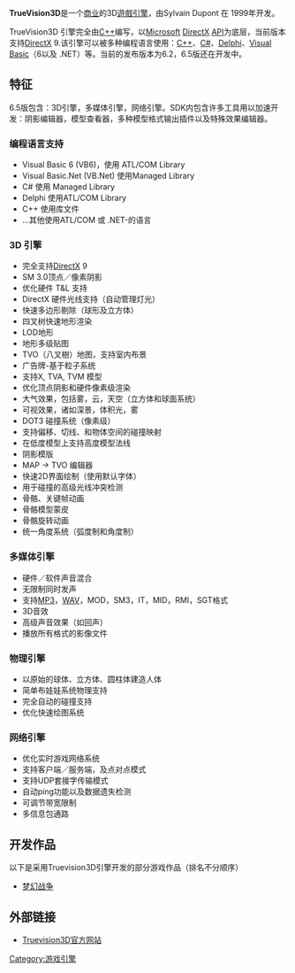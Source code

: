 '''TrueVision3D'''是一个[[商业|商业]]的3D[[遊戲引擎|遊戲引擎]]，由Sylvain Dupont 在 1999年开发。

TrueVision3D 引擎完全由[[C++|C++]]编写，以[[Microsoft|Microsoft]] [[DirectX|DirectX]] [[API|API]]为底层，当前版本支持[[DirectX|DirectX]] 9.该引擎可以被多种编程语言使用：[[C++|C++]]、[[C♯|C#]]、[[Delphi|Delphi]]、[[Visual_Basic|Visual Basic]]（6以及 .NET）等。当前的发布版本为6.2，6.5版还在开发中。

== 特征 ==
6.5版包含：3D引擎，多媒体引擎，网络引擎。SDK内包含许多工具用以加速开发：阴影编辑器，模型查看器，多种模型格式输出插件以及特殊效果编辑器。

=== 编程语言支持 ===
*Visual Basic 6 (VB6)，使用 ATL/COM Library
*Visual Basic.Net (VB.Net) 使用Managed Library
*C# 使用 Managed Library
*Delphi 使用ATL/COM Library
*C++ 使用库文件
*...其他使用ATL/COM 或 .NET-的语言

=== 3D 引擎 ===
*完全支持[[DirectX|DirectX]] 9
*SM 3.0顶点／像素阴影
*优化硬件 T&L 支持
*DirectX 硬件光线支持（自动管理灯光）
*快速多边形剔除（球形及立方体）
*四叉树快速地形渲染
*LOD地形
*地形多级贴图
*TVO（八叉樹）地图，支持室内布景
*广告牌-基于粒子系统
*支持X, TVA, TVM 模型
*优化顶点阴影和硬件像素级渲染
*大气效果，包括雾，云，天空（立方体和球面系统）
*可视效果，诸如深景，体积光，雾
*DOT3 碰撞系统（像素级）
*支持偏移、切线、和物体空间的碰撞映射
*在低度模型上支持高度模型法线
*阴影模版
*MAP -> TVO 编辑器
*快速2D界面绘制（使用默认字体）
*用于碰撞的高级光线冲突检测
*骨骼、关键帧动画
*骨骼模型蒙皮
*骨骼旋转动画
*统一角度系统（弧度制和角度制）

=== 多媒体引擎 ===
*硬件／软件声音混合
*无限制同时发声
*支持[[MP3|MP3]]，[[WAV|WAV]]，MOD，SM3，IT，MID，RMI，SGT格式
*3D音效
*高级声音效果（如回声）
*播放所有格式的影像文件

=== 物理引擎 ===
* 以原始的球体、立方体、圆柱体建造人体
* 简单布娃娃系统物理支持
* 完全自动的碰撞支持
* 优化快速绘图系统

=== 网络引擎 ===
* 优化实时游戏网络系统
* 支持客户端／服务端，及点对点模式
* 支持UDP套接字传输模式
* 自动ping功能以及数据遗失检测
* 可调节带宽限制
* 多信息包通路

== 开发作品 ==
以下是采用Truevision3D引擎开发的部分游戏作品（排名不分顺序）
*[[梦幻战争|梦幻战争]]

== 外部链接 ==
*[http://www.truevision3d.com Truevision3D官方网站]{{Wayback|url=http://www.truevision3d.com/ |date=20200828151228 }}

[[Category:游戏引擎|Category:游戏引擎]]